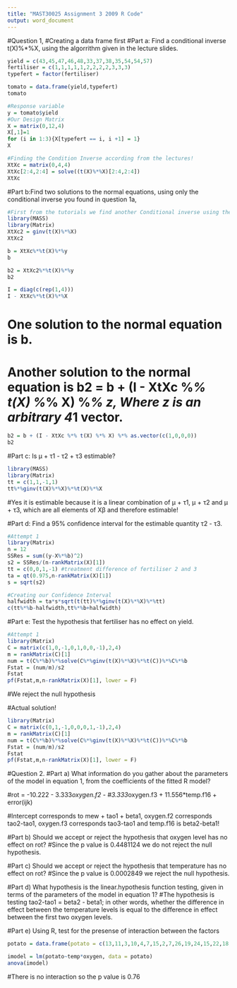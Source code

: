 ```yaml
---
title: "MAST30025 Assignment 3 2009 R Code"
output: word_document
---
```



#Question 1, 
#Creating a data frame first
#Part a: Find a conditional inverse t(X)%*%X, using the algorrithm given in the lecture slides.
```r
yield = c(43,45,47,46,48,33,37,38,35,54,54,57)
fertiliser = c(1,1,1,1,1,2,2,2,2,3,3,3)
typefert = factor(fertiliser)
```


```r
tomato = data.frame(yield,typefert)
tomato
```

```r
#Response variable
y = tomato$yield
#Our Design Matrix
X = matrix(0,12,4)
X[,1]=1
for (i in 1:3){X[typefert == i, i +1] = 1}
X
```

```r
#Finding the Condition Inverse according from the lectures!
XtXc = matrix(0,4,4)
XtXc[2:4,2:4] = solve((t(X)%*%X)[2:4,2:4])
XtXc
```





#Part b:Find two solutions to the normal equations, using only the conditional inverse you found in question 1a,
```r
#First from the tutorials we find another Conditional inverse using the ginv function
library(MASS)
library(Matrix)
XtXc2 = ginv(t(X)%*%X)
XtXc2

```


```r
b = XtXc%*%t(X)%*%y
b
```

```r
b2 = XtXc2%*%t(X)%*%y
b2
```

```r
I = diag(c(rep(1,4)))
I - XtXc%*%t(X)%*%X
```

# One solution to the normal equation is b.
# Another solution to the normal equation is b2 = b + (I - XtXc %*% t(X) %*% X) %*% z, Where z is an arbitrary 4*1 vector.


```r
b2 = b + (I - XtXc %*% t(X) %*% X) %*% as.vector(c(1,0,0,0))
b2
```


#Part c: Is μ + τ1 - τ2 + τ3 estimable?
```r
library(MASS)
library(Matrix)
tt = c(1,1,-1,1)
tt%*%ginv(t(X)%*%X)%*%t(X)%*%X

```
#Yes it is estimable because it is a linear combination of μ + τ1, μ + τ2 and μ + τ3, which are all elements of Xβ and therefore estimable!


#Part d: Find a 95% confidence interval for the estimable quantity  τ2 - τ3. 
```r
#Attempt 1
library(Matrix)
n = 12
SSRes = sum((y-X%*%b)^2)
s2 = SSRes/(n-rankMatrix(X)[1])
tt = c(0,0,1,-1) #treatment difference of fertiliser 2 and 3
ta = qt(0.975,n-rankMatrix(X)[1])
s = sqrt(s2)

#Creating our Confidence Interval
halfwidth = ta*s*sqrt(t(tt)%*%ginv(t(X)%*%X)%*%tt)
c(tt%*%b-halfwidth,tt%*%b+halfwidth)
```

#Part e: Test the hypothesis that fertiliser has no effect on yield.
```r
#Attempt 1
library(Matrix)
C = matrix(c(1,0,-1,0,1,0,0,-1),2,4)
m = rankMatrix(C)[1]
num = t(C%*%b)%*%solve(C%*%ginv(t(X)%*%X)%*%t(C))%*%C%*%b
Fstat = (num/m)/s2
Fstat
pf(Fstat,m,n-rankMatrix(X)[1], lower = F)

```
#We reject the null hypothesis

#Actual solution!
```r
library(Matrix)
C = matrix(c(0,1,-1,0,0,0,1,-1),2,4)
m = rankMatrix(C)[1]
num = t(C%*%b)%*%solve(C%*%ginv(t(X)%*%X)%*%t(C))%*%C%*%b
Fstat = (num/m)/s2
Fstat
pf(Fstat,m,n-rankMatrix(X)[1], lower = F)
```


#Question 2.
#Part a) What information do you gather about the parameters of the model in equation 1, from the coefficients of the fitted R model?

#rot = -10.222 - 3.333*oxygen.f2 - #3.333*oxygen.f3 + 11.556*temp.f16 + error(ijk)

#Intercept corresponds to mew + tao1 + beta1, oxygen.f2 corresponds tao2-tao1, oxygen.f3 corresponds tao3-tao1 and temp.f16 is beta2-beta1!


#Part b) Should we accept or reject the hypothesis that oxygen level has no effect on rot?
#Since the p value is 0.4481124 we do not reject the null hypothesis.

#Part c) Should we accept or reject the hypothesis that temperature has no effect on rot?
#Since the p value is 0.0002849 we reject the null hypothesis.


#Part d) What hypothesis is the linear.hypothesis function testing, given in terms of the parameters of the model in equation 1?
#The hypothesis is testing tao2-tao1 = beta2 - beta1; in other words, whether the difference in effect between the temperature levels is equal to the difference in effect between the first two oxygen levels. 


#Part e) Using R, test for the presense of interaction between the factors
```r
potato = data.frame(potato = c(13,11,3,10,4,7,15,2,7,26,19,24,15,22,18,20,24,8),oxygen = factor(c(1,1,1,2,2,2,3,3,3,1,1,1,2,2,2,3,3,3)),temp = factor(c(1,1,1,1,1,1,1,1,1,2,2,2,2,2,2,2,2,2)))
```

```r
imodel = lm(potato~temp*oxygen, data = potato)
anova(imodel)
```


#There is no interaction so the p value is 0.76













